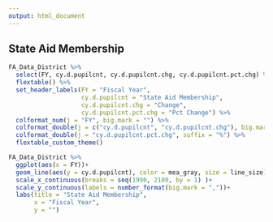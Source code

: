 ```yaml
---
output: html_document
---
```


## State Aid Membership

```r

FA_Data_District %>%
  select(FY, cy.d.pupilcnt, cy.d.pupilcnt.chg, cy.d.pupilcnt.pct.chg) %>%
  flextable() %>%
  set_header_labels(FY = "Fiscal Year",
                    cy.d.pupilcnt = "State Aid Membership",
                    cy.d.pupilcnt.chg = "Change",
                    cy.d.pupilcnt.pct.chg = "Pct Change") %>%
  colformat_num(j = "FY", big.mark = "") %>%
  colformat_double(j = c("cy.d.pupilcnt", "cy.d.pupilcnt.chg"), big.mark = ",", )%>%
  colformat_double(j = "cy.d.pupilcnt.pct.chg", suffix = "%") %>% 
  flextable_custom_theme()


```


```r

FA_Data_District %>%
  ggplot(aes(x = FY))+
  geom_line(aes(y = cy.d.pupilcnt), color = mea_gray, size = line_size)+
  scale_x_continuous(breaks = seq(1990, 2100, by = 1) )+
  scale_y_continuous(labels = number_format(big.mark = ","))+
  labs(title = "State Aid Membership",
       x = "Fiscal Year",
       y = "")




```








